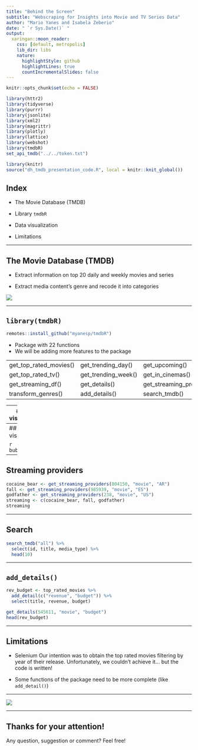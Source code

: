 ```yaml
---
title: "Behind the Screen"
subtitle: "Webscraping for Insights into Movie and TV Series Data"
author: "Mario Yanes and Isabela Zeberio"
date: " `r Sys.Date()` "
output:
  xaringan::moon_reader:
    css: [default, metropolis]
    lib_dir: libs
    nature:
      highlightStyle: github
      highlightLines: true
      countIncrementalSlides: false
---
```


```r
knitr::opts_chunk$set(echo = FALSE)
```

```r
library(httr2)
library(tidyverse)
library(purrr)
library(jsonlite)
library(xml2)
library(magrittr)
library(plotly)
library(lattice)
library(webshot)
library(tmdbR)
set_api_tmdb("../../token.txt")
```

```r
library(knitr)
source("dh_tmdb_presentation_code.R", local = knitr::knit_global())
```


## Index

-   The Movie Database (TMDB)

-   Library `tmdbR`

-   Data visualization

-   Limitations

---


## The Movie Database (TMDB)

-   Extract information on top 20 daily and weekly movies and series

-   Extract media content's genre and recode it into categories

![](img/screenshot_tmdb.png)

---

## **`library(tmdbR)`**

```r
remotes::install_github("myanesp/tmdbR")
```

-   Package with 22 functions
-   We will be adding more features to the package

|                                                                          |
|------------------------|---------------------|---------------------------|
| get_top_rated_movies() | get_trending_day()  | get_upcoming()            |
| get_top_rated_tv()     | get_trending_week() | get_in_cinemas()          |
| get_streaming_df()     | get_details()       | get_streaming_providers() |
| transform_genres()     | add_details()       | search_tmdb()             |

---
## Data visualization

```r
series
```


---
## Data visualization

```r
bubble_chart
```

---

## Streaming providers

```r
cocaine_bear <- get_streaming_providers(804150, "movie", "AR")
fall <- get_streaming_providers(985939, "movie", "ES")
godfather <- get_streaming_providers(238, "movie", "US")
streaming <- c(cocaine_bear, fall, godfather)
streaming
```

---

## Search
```r
search_tmdb("all") %>%
  select(id, title, media_type) %>% 
  head(10)
```

---

## **`add_details()`**

```r
rev_budget <- top_rated_movies %>% 
  add_detail(c("revenue", "budget")) %>% 
  select(title, revenue, budget)

```

```r
get_details(545611, "movie", "budget")
head(rev_budget)
```

---

## Limitations

- Selenium
    Our intention was to obtain the top rated movies filtering by year of their release.
    Unfortunately, we couldn't achieve it... but the code is written!
    
- Some functions of the package need to be more complete (like `add_detail()`)

---

![](img/summary.jpg)

---

## Thanks for your attention!

Any question, suggestion or comment? Feel free!
